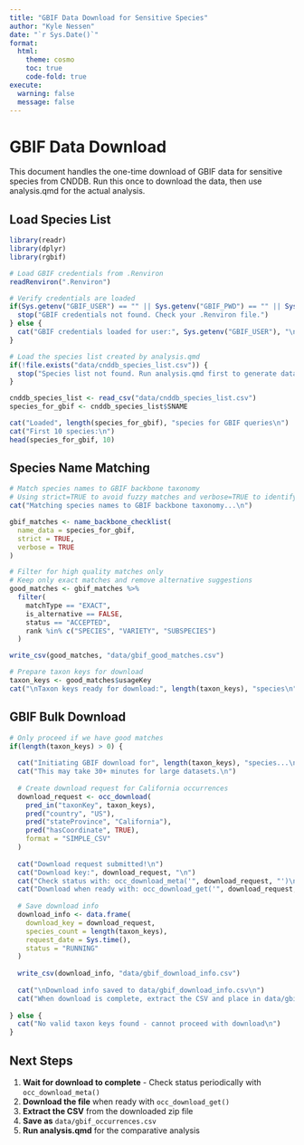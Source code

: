 ```yaml
---
title: "GBIF Data Download for Sensitive Species"
author: "Kyle Nessen"
date: "`r Sys.Date()`"
format:
  html:
    theme: cosmo
    toc: true
    code-fold: true
execute:
  warning: false
  message: false
---
```


# GBIF Data Download

This document handles the one-time download of GBIF data for sensitive species from CNDDB. Run this once to download the data, then use analysis.qmd for the actual analysis.

## Load Species List

```r
library(readr)
library(dplyr)
library(rgbif)

# Load GBIF credentials from .Renviron
readRenviron(".Renviron")

# Verify credentials are loaded
if(Sys.getenv("GBIF_USER") == "" || Sys.getenv("GBIF_PWD") == "" || Sys.getenv("GBIF_EMAIL") == "") {
  stop("GBIF credentials not found. Check your .Renviron file.")
} else {
  cat("GBIF credentials loaded for user:", Sys.getenv("GBIF_USER"), "\n")
}

# Load the species list created by analysis.qmd
if(!file.exists("data/cnddb_species_list.csv")) {
  stop("Species list not found. Run analysis.qmd first to generate data/cnddb_species_list.csv")
}

cnddb_species_list <- read_csv("data/cnddb_species_list.csv")
species_for_gbif <- cnddb_species_list$SNAME

cat("Loaded", length(species_for_gbif), "species for GBIF queries\n")
cat("First 10 species:\n")
head(species_for_gbif, 10)
```

## Species Name Matching

```r
# Match species names to GBIF backbone taxonomy
# Using strict=TRUE to avoid fuzzy matches and verbose=TRUE to identify alternatives
cat("Matching species names to GBIF backbone taxonomy...\n")

gbif_matches <- name_backbone_checklist(
  name_data = species_for_gbif,
  strict = TRUE,
  verbose = TRUE
)

# Filter for high quality matches only
# Keep only exact matches and remove alternative suggestions
good_matches <- gbif_matches %>%
  filter(
    matchType == "EXACT",
    is_alternative == FALSE,
    status == "ACCEPTED",
    rank %in% c("SPECIES", "VARIETY", "SUBSPECIES")
  )

write_csv(good_matches, "data/gbif_good_matches.csv")

# Prepare taxon keys for download
taxon_keys <- good_matches$usageKey
cat("\nTaxon keys ready for download:", length(taxon_keys), "species\n")
```

## GBIF Bulk Download

```r
# Only proceed if we have good matches
if(length(taxon_keys) > 0) {
  
  cat("Initiating GBIF download for", length(taxon_keys), "species...\n")
  cat("This may take 30+ minutes for large datasets.\n")
  
  # Create download request for California occurrences
  download_request <- occ_download(
    pred_in("taxonKey", taxon_keys),
    pred("country", "US"),
    pred("stateProvince", "California"),
    pred("hasCoordinate", TRUE),
    format = "SIMPLE_CSV"
  )
  
  cat("Download request submitted!\n")
  cat("Download key:", download_request, "\n")
  cat("Check status with: occ_download_meta('", download_request, "')\n")
  cat("Download when ready with: occ_download_get('", download_request, "')\n")
  
  # Save download info
  download_info <- data.frame(
    download_key = download_request,
    species_count = length(taxon_keys),
    request_date = Sys.time(),
    status = "RUNNING"
  )
  
  write_csv(download_info, "data/gbif_download_info.csv")
  
  cat("\nDownload info saved to data/gbif_download_info.csv\n")
  cat("When download is complete, extract the CSV and place in data/gbif_occurrences.csv\n")
  
} else {
  cat("No valid taxon keys found - cannot proceed with download\n")
}
```

## Next Steps

1. **Wait for download to complete** - Check status periodically with `occ_download_meta()`
2. **Download the file** when ready with `occ_download_get()`
3. **Extract the CSV** from the downloaded zip file
4. **Save as** `data/gbif_occurrences.csv`
5. **Run analysis.qmd** for the comparative analysis